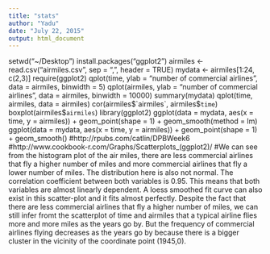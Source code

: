 ```yaml
---
title: "stats"
author: "Yadu"
date: "July 22, 2015"
output: html_document
---
```

setwd("~/Desktop")
install.packages("ggplot2")
airmiles <- read.csv("airmiles.csv", sep = ",", header = TRUE)
mydata <- airmiles[1:24, c(2,3)]
require(ggplot2)
qplot(time, ylab = "number of commercial airlines", data = airmiles, binwidth = 5)
qplot(airmiles, ylab = "number of commercial airlines", data = airmiles, binwidth = 10000)
summary(mydata)
qplot(time, airmiles, data = airmiles)
cor(airmiles$`airmiles`, airmiles$`time`)
boxplot(airmiles$`airmiles`)
library(ggplot2)
ggplot(data = mydata, aes(x = time, y = airmiles)) + 
geom_point(shape = 1) + 
geom_smooth(method = lm)
ggplot(data = mydata, aes(x = time, y = airmiles)) + 
geom_point(shape = 1) + 
geom_smooth()
#http://rpubs.com/catlin/DPBWeek6
#http://www.cookbook-r.com/Graphs/Scatterplots_(ggplot2)/
#We can see from the histogram plot of the air miles, there are less commercial airlines that fly a higher number of miles and more commercial airlines that fly a lower number of miles. The distribution here is also not normal. The correlation coefficient between both variables is 0.95. This means that both variables are almost linearly dependent. A loess smoothed fit curve can also exist in this scatter-plot and it fits almost perfectly. Despite the fact that there are less commercial airlines that fly a higher number of miles, we can still infer fromt the scatterplot of time and airmiles that a typical airline flies more and more miles as the years go by. But the frequency of commercial airlines flying decreases as the years go by because there is a bigger cluster in the vicinity of the coordinate point (1945,0).  